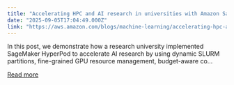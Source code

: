 ```yaml
---
title: "Accelerating HPC and AI research in universities with Amazon SageMaker HyperPod"
date: "2025-09-05T17:04:49.000Z"
link: "https://aws.amazon.com/blogs/machine-learning/accelerating-hpc-and-ai-research-in-universities-with-amazon-sagemaker-hyperpod/"
---
```


In this post, we demonstrate how a research university implemented SageMaker HyperPod to accelerate AI research by using dynamic SLURM partitions, fine-grained GPU resource management, budget-aware co...

[Read more](https://aws.amazon.com/blogs/machine-learning/accelerating-hpc-and-ai-research-in-universities-with-amazon-sagemaker-hyperpod/)
